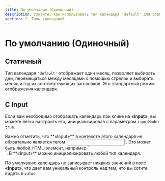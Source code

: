 ```yaml
---
title: По умолчанию (Одиночный)
description: Узнайте, как использовать тип календаря 'default' для отображения одного месяца и выбора дней. Настройте календарь для отображения при клике на элемент с параметром inputMode.
section: 2. Типы календарей
---
```


# По умолчанию (Одиночный)

## Статичный

Тип календаря `'default'` отображает один месяц, позволяет выбирать дни, перемещаться между месяцами с помощью стрелок и выбирать месяц и год из соответствующих заголовков. Это стандартный режим отображения календаря.

<Sandbox example="type-default" />

## С Input

Если вам необходимо отображать календарь при клике на **«Input»**, вы можете легко настроить его, инициализировав с параметром `inputMode: true`.

<Info>
  Важно отметить, что **«Input»** в контексте этого календаря не обязательно является тегом `<input>`. Это может быть любой HTML-элемент, например `<div>`. В **«Input»** можно инициализировать любой тип календаря.
</Info>

По умолчанию календарь не записывает никаких значений в поле **«Input»**, что дает вам уникальный контроль над тем, что вы хотите видеть в `value`.

<Sandbox example="type-default-in-input" height={470} input={true} />
